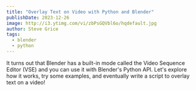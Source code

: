 ```yaml
---
title: "Overlay Text on Video with Python and Blender"
publishDate: 2023-12-26
image: http://i3.ytimg.com/vi/zbPsGQVbl6o/hqdefault.jpg
author: Steve Grice
tags:
  - blender
  - python
---
```


It turns out that Blender has a built-in mode called the Video Sequence Editor (VSE) and you can use it with Blender's Python API. Let's explore how it works, try some examples, and eventually write a script to overlay text on a video!


<BlogYoutubeVideo videoId="zbPsGQVbl6o" />
